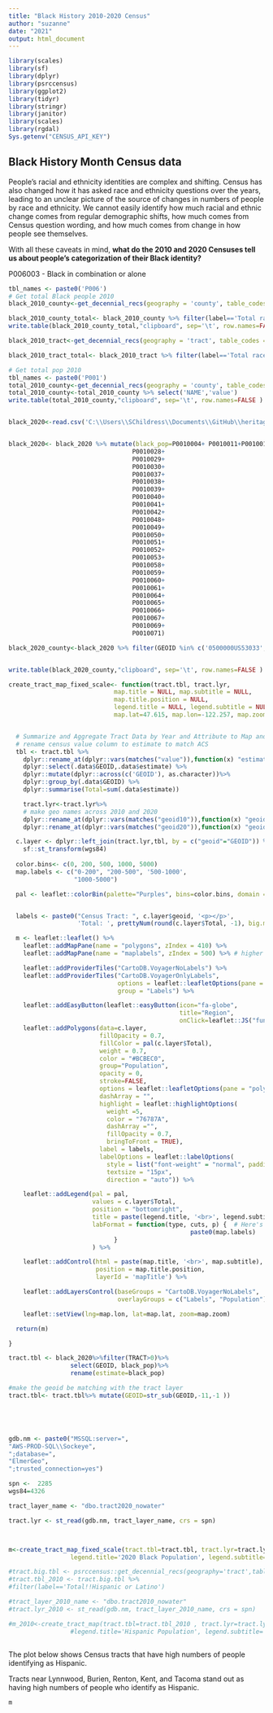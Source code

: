 ```yaml
---
title: "Black History 2010-2020 Census"
author: "suzanne"
date: "2021"
output: html_document
---
```


```r
library(scales)
library(sf)
library(dplyr)
library(psrccensus)
library(ggplot2)
library(tidyr)
library(stringr)
library(janitor)
library(scales)
library(rgdal)
Sys.getenv("CENSUS_API_KEY")
```

## Black History Month Census data



People's racial and ethnicity identities are complex and shifting. Census has also changed how it has asked race and ethnicity questions over the years, leading to an unclear picture of the source of changes in numbers of people by race and ethnicity. We cannot easily identify how much racial and ethnic change comes from regular demographic shifts, how much comes from Census question wording, and how much comes from change in how people see themselves.

With all these caveats in mind, **what do the 2010 and 2020 Censuses tell us about people's categorization of their Black identity?**

P006003 - Black in combination or alone

```r
tbl_names <- paste0('P006')
# Get total Black people 2010
black_2010_county<-get_decennial_recs(geography = 'county', table_codes = 'P006', year = 2010)

black_2010_county_total<- black_2010_county %>% filter(label=='Total races tallied!!Black or African American alone or in combination with one or more other races')%>% select('NAME', 'value')
write.table(black_2010_county_total,"clipboard", sep='\t', row.names=FALSE )

black_2010_tract<-get_decennial_recs(geography = 'tract', table_codes = 'P006', year = 2010)

black_2010_tract_total<- black_2010_tract %>% filter(label=='Total races tallied!!Black or African American alone or in combination with one or more other races')%>% select('GEOID', 'value')

# Get total pop 2010
tbl_names <- paste0('P001')
total_2010_county<-get_decennial_recs(geography = 'county', table_codes = 'P001', year = 2010)
total_2010_county<-total_2010_county %>% select('NAME','value')
write.table(total_2010_county,"clipboard", sep='\t', row.names=FALSE )


black_2020<-read.csv('C:\\Users\\SChildress\\Documents\\GitHub\\heritage-month\\data\\black_2020_tract.csv')


black_2020<- black_2020 %>% mutate(black_pop=P0010004+ P0010011+P0010016+ P0010017+ P0010018+ P0010019+P0010027+
                                  P0010028+
                                  P0010029+
                                  P0010030+
                                  P0010037+
                                  P0010038+
                                  P0010039+
                                  P0010040+
                                  P0010041+
                                  P0010042+
                                  P0010048+
                                  P0010049+
                                  P0010050+
                                  P0010051+
                                  P0010052+
                                  P0010053+
                                  P0010058+
                                  P0010059+
                                  P0010060+
                                  P0010061+
                                  P0010064+
                                  P0010065+
                                  P0010066+
                                  P0010067+
                                  P0010069+
                                  P0010071)

black_2020_county<-black_2020 %>% filter(GEOID %in% c('0500000US53033', '0500000US53035','0500000US53053', '0500000US53061')) %>% select('GEOID', 'black_pop', 'P0010001')


write.table(black_2020_county,"clipboard", sep='\t', row.names=FALSE )


```





```r
create_tract_map_fixed_scale<- function(tract.tbl, tract.lyr,
                             map.title = NULL, map.subtitle = NULL,
                             map.title.position = NULL,
                             legend.title = NULL, legend.subtitle = NULL,
                             map.lat=47.615, map.lon=-122.257, map.zoom=8.5, wgs84=4326){


  # Summarize and Aggregate Tract Data by Year and Attribute to Map and join to tract layer for mapping
  # rename census value column to estimate to match ACS
  tbl <- tract.tbl %>%
    dplyr::rename_at(dplyr::vars(matches("value")),function(x) "estimate") %>%
    dplyr::select(.data$GEOID,.data$estimate) %>%
    dplyr::mutate(dplyr::across(c('GEOID'), as.character))%>%
    dplyr::group_by(.data$GEOID) %>%
    dplyr::summarise(Total=sum(.data$estimate))

    tract.lyr<-tract.lyr%>%
    # make geo names across 2010 and 2020
    dplyr::rename_at(dplyr::vars(matches("geoid10")),function(x) "geoid") %>%
    dplyr::rename_at(dplyr::vars(matches("geoid20")),function(x) "geoid")

  c.layer <- dplyr::left_join(tract.lyr,tbl, by = c("geoid"="GEOID")) %>%
    sf::st_transform(wgs84)
  
  color.bins<- c(0, 200, 500, 1000, 5000)
  map.labels <- c("0-200", "200-500", '500-1000',
                  "1000-5000")

  pal <- leaflet::colorBin(palette="Purples", bins=color.bins, domain = c.layer$Total)


  labels <- paste0("Census Tract: ", c.layer$geoid, '<p></p>',
                   'Total: ', prettyNum(round(c.layer$Total, -1), big.mark = ",")) %>% lapply(htmltools::HTML)

  m <- leaflet::leaflet() %>%
    leaflet::addMapPane(name = "polygons", zIndex = 410) %>%
    leaflet::addMapPane(name = "maplabels", zIndex = 500) %>% # higher zIndex rendered on top

    leaflet::addProviderTiles("CartoDB.VoyagerNoLabels") %>%
    leaflet::addProviderTiles("CartoDB.VoyagerOnlyLabels",
                              options = leaflet::leafletOptions(pane = "maplabels"),
                              group = "Labels") %>%

    leaflet::addEasyButton(leaflet::easyButton(icon="fa-globe",
                                               title="Region",
                                               onClick=leaflet::JS("function(btn, map){map.setView([47.615,-122.257],8.5); }"))) %>%
    leaflet::addPolygons(data=c.layer,
                         fillOpacity = 0.7,
                         fillColor = pal(c.layer$Total),
                         weight = 0.7,
                         color = "#BCBEC0",
                         group="Population",
                         opacity = 0,
                         stroke=FALSE,
                         options = leaflet::leafletOptions(pane = "polygons"),
                         dashArray = "",
                         highlight = leaflet::highlightOptions(
                           weight =5,
                           color = "76787A",
                           dashArray ="",
                           fillOpacity = 0.7,
                           bringToFront = TRUE),
                         label = labels,
                         labelOptions = leaflet::labelOptions(
                           style = list("font-weight" = "normal", padding = "3px 8px"),
                           textsize = "15px",
                           direction = "auto")) %>%

    leaflet::addLegend(pal = pal,
                       values = c.layer$Total,
                       position = "bottomright",
                       title = paste(legend.title, '<br>', legend.subtitle),
                       labFormat = function(type, cuts, p) {  # Here's the trick
                                                  paste0(map.labels)
                             }
                       ) %>%

    leaflet::addControl(html = paste(map.title, '<br>', map.subtitle),
                        position = map.title.position,
                        layerId = 'mapTitle') %>%

    leaflet::addLayersControl(baseGroups = "CartoDB.VoyagerNoLabels",
                              overlayGroups = c("Labels", "Population")) %>%

    leaflet::setView(lng=map.lon, lat=map.lat, zoom=map.zoom)

  return(m)

}

```

```r
tract.tbl <- black_2020%>%filter(TRACT>0)%>% 
                 select(GEOID, black_pop)%>%
                 rename(estimate=black_pop)

#make the geoid be matching with the tract layer
tract.tbl<- tract.tbl%>% mutate(GEOID=str_sub(GEOID,-11,-1 ))





gdb.nm <- paste0("MSSQL:server=",
"AWS-PROD-SQL\\Sockeye",
";database=",
"ElmerGeo",
";trusted_connection=yes")

spn <-  2285
wgs84=4326

tract_layer_name <- "dbo.tract2020_nowater"

tract.lyr <- st_read(gdb.nm, tract_layer_name, crs = spn)



m<-create_tract_map_fixed_scale(tract.tbl=tract.tbl, tract.lyr=tract.lyr,  
                 legend.title='2020 Black Population', legend.subtitle='by Census Tract')
```

```r
#tract.big.tbl <- psrccensus::get_decennial_recs(geography='tract',table_codes=c('P005'),year=c(2010))
#tract.tbl_2010 <- tract.big.tbl %>%
#filter(label=='Total!!Hispanic or Latino')

#tract_layer_2010_name <- "dbo.tract2010_nowater"
#tract.lyr_2010 <- st_read(gdb.nm, tract_layer_2010_name, crs = spn)

#m_2010<-create_tract_map(tract.tbl=tract.tbl_2010 , tract.lyr=tract.lyr_2010,  
                 #legend.title='Hispanic Population', legend.subtitle='by Census Tract')



```

The plot below shows Census tracts that have high numbers of people identifying as Hispanic.

Tracts near Lynnwood, Burien, Renton, Kent, and Tacoma stand out as having high numbers of people who identify as Hispanic.

```r
m

```
